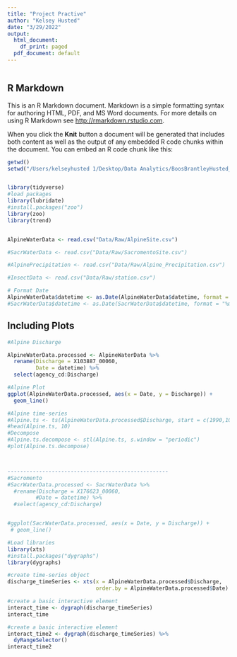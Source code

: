 ```yaml
---
title: "Project Practive"
author: "Kelsey Husted"
date: "3/29/2022"
output:
  html_document:
    df_print: paged
  pdf_document: default
---
```


```r

```

## R Markdown

This is an R Markdown document. Markdown is a simple formatting syntax for authoring HTML, PDF, and MS Word documents. For more details on using R Markdown see <http://rmarkdown.rstudio.com>.

When you click the **Knit** button a document will be generated that includes both content as well as the output of any embedded R code chunks within the document. You can embed an R code chunk like this:

```r
getwd()
setwd("/Users/kelseyhusted 1/Desktop/Data Analytics/BoosBrantleyHusted_ENV872_EDA_FinalProject")


library(tidyverse)
#load packages
library(lubridate)
#install.packages("zoo")
library(zoo)
library(trend)


AlpineWaterData <- read.csv("Data/Raw/AlpineSite.csv")

#SacrWaterData <- read.csv("Data/Raw/SacromentoSite.csv")

#AlpinePrecipitation <- read.csv("Data/Raw/Alpine_Precipitation.csv")

#InsectData <- read.csv("Data/Raw/station.csv")

# Format Date
AlpineWaterData$datetime <- as.Date(AlpineWaterData$datetime, format = "%m/%d/%y")
#SacrWaterData$datetime <- as.Date(SacrWaterData$datetime, format = "%m/%d/%y")
```

## Including Plots


```r
#Alpine Discharge

AlpineWaterData.processed <- AlpineWaterData %>%
  rename(Discharge = X103887_00060,
         Date = datetime) %>%
  select(agency_cd:Discharge)

#Alpine Plot
ggplot(AlpineWaterData.processed, aes(x = Date, y = Discharge)) +
  geom_line()

#Alpine time-series
#Alpine.ts <- ts(AlpineWaterData.processed$Discharge, start = c(1990,10), frequency = 365)
#head(Alpine.ts, 10)
#Decompose
#Alpine.ts.decompose <- stl(Alpine.ts, s.window = "periodic")
#plot(Alpine.ts.decompose)



---------------------------------------------------
#Sacromento
#SacrWaterData.processed <- SacrWaterData %>%
  #rename(Discharge = X176623_00060,
         #Date = datetime) %>%
  #select(agency_cd:Discharge)


#ggplot(SacrWaterData.processed, aes(x = Date, y = Discharge)) +
 # geom_line()


```


```r


#Load libraries
library(xts)
#install.packages("dygraphs")
library(dygraphs)

#create time-series object
discharge_timeSeries <- xts(x = AlpineWaterData.processed$Discharge,
                            order.by = AlpineWaterData.processed$Date)

#create a basic interactive element
interact_time <- dygraph(discharge_timeSeries)
interact_time

#create a basic interactive element
interact_time2 <- dygraph(discharge_timeSeries) %>%
  dyRangeSelector()
interact_time2

```
